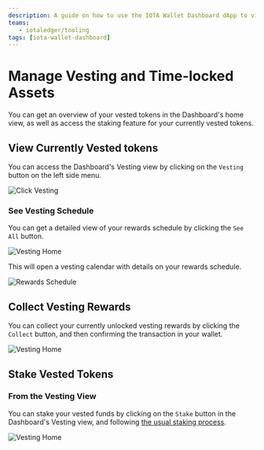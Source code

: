 ```yaml
---
description: A guide on how to use the IOTA Wallet Dashboard dApp to view, collect and stake vested tokens.
teams:
   - iotaledger/tooling
tags: [iota-wallet-dashboard]
---
```


# Manage Vesting and Time-locked Assets

You can get an overview of your vested tokens in the Dashboard's home view, as well as access the staking feature for your
currently vested tokens.

## View Currently Vested tokens

You can access the Dashboard's Vesting view by clicking on the `Vesting` button on the left side menu.

   ![Click Vesting](/img/about-iota/iota-wallet-dashboard/how-to/vesting/access-vesting.png)

### See Vesting Schedule

You can get a detailed view of your rewards schedule by clicking the `See All` button.

   ![Vesting Home](/img/about-iota/iota-wallet-dashboard/how-to/vesting/vesting-home.png)

This will open a vesting calendar with details on your rewards schedule.

   ![Rewards Schedule](/img/about-iota/iota-wallet-dashboard/how-to/vesting/rewards-schedule.png)

## Collect Vesting Rewards

You can collect your currently unlocked vesting rewards by clicking the `Collect` button, and then confirming the
transaction in your wallet.

   ![Vesting Home](/img/about-iota/iota-wallet-dashboard/how-to/vesting/vesting-home.png)

## Stake Vested Tokens

### From the Vesting View

You can stake your vested funds by clicking on the `Stake` button in the Dashboard's Vesting view, and
following [the usual staking process](./stake.mdx#stake-iota). 

   ![Vesting Home](/img/about-iota/iota-wallet-dashboard/how-to/vesting/vesting-home.png)
